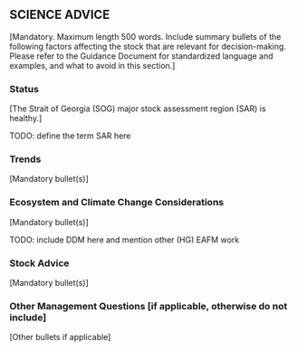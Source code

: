 ## SCIENCE ADVICE {-}

[Mandatory.
Maximum length 500 words.
Include summary bullets of the following factors affecting the stock
that are relevant for decision-making.
Please refer to the Guidance Document for standardized language and examples,
and what to avoid in this section.] 

### Status {-}

::: {custom-style="fsar-bullet"}
[The Strait of Georgia (SOG) major stock assessment region (SAR) is healthy.]
:::

TODO: define the term SAR here

### Trends {-}

::: {custom-style="fsar-bullet"}
[Mandatory bullet(s)] 
:::

### Ecosystem and Climate Change Considerations {-}

::: {custom-style="fsar-bullet"}
[Mandatory bullet(s)]
:::

TODO: include DDM here and mention other (HG) EAFM work

### Stock Advice {-}

::: {custom-style="fsar-bullet"}
[Mandatory bullet(s)] 
:::

### Other Management Questions [if applicable, otherwise do not include] {-}

::: {custom-style="fsar-bullet"}
[Other bullets if applicable]
:::
